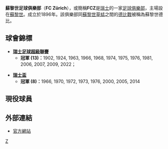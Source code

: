 {{Football club infobox
| clubname   = 蘇黎世<br />''FC Zürich''
| image      = [[File:FC_Zürich.png|200px]]
| fullname   = Fussballclub Zürich
| nickname   = ''FCZ''、''FC Züri''
| founded    = 1896年
| ground     = [[Letzigrund|Letzigrund]]
| city       = [[蘇黎世|蘇黎世]]
| capacity   = 26,500人
| chairman   = [[Ancillo_Canepa|Ancillo Canepa]]
| manager    = [[安德烈·布赖滕赖特|安德烈·布赖滕赖特]]
| league     = [[瑞士足球超級聯賽|瑞士足球超級聯賽]]
| season     = 2021–22
| position   = 瑞士超，第 1 位
| website    = http://www.fcz.ch/de/main/
| shirtsupplier = {{Nike}}
| pattern_b1=_collaronwhite
| pattern_ra1=
| pattern_so1=_band_blue
| leftarm1=DDF2FE
| body1=DDF2FE
| rightarm1=DDF2FE
| shorts1=FFFFFF
| socks1=FFFFFF
| pattern_la2=
| pattern_b2=
| pattern_ra2=
| leftarm2=DE3228
| body2=DE3228
| rightarm2=DE3228
| shorts2=DE3228
| socks2=DE3228
}}
'''蘇黎世足球俱樂部'''（'''FC Zürich'''），或簡稱'''FCZ'''是[[瑞士|瑞士]]的一家[[足球俱樂部|足球俱樂部]]，主場設在[[蘇黎世|蘇黎世]]。成立於1896年。該俱樂部同[[蘇黎世草蜢足球俱樂部|蘇黎世草蜢]]之間的[[同城德比|德比戰]]被稱為蘇黎世德比。

==球會錦標==
* '''[[瑞士足球超級聯賽|瑞士足球超級聯賽]]'''
** '''冠軍 (13)：'''1902, 1924, 1963, 1966, 1968, 1974, 1975, 1976, 1981, 2006, 2007, 2009, 2022；

* '''[[瑞士盃|瑞士盃]]''' 
** '''冠軍 (8)：'''1966, 1970, 1972, 1973, 1976, 2000, 2005, 2014

== 現役球員 ==

{{Fs start}}
{{Fs player|no=1|nat=Switzerland|name=[[里奧尼|里奧尼]]|pos=GK}}
{{Fs player|no=2|nat=Finland|name=[[林比|林比]]|pos=DF}}
{{fs player|no=5|nat=Switzerland|name=[[馬基拉亞斯|馬基拉亞斯]]|pos=MF}}
{{Fs player|no=6|nat=Switzerland|name=泰基尼|pos=MF}}
{{Fs player|no=7|nat=Switzerland|name=[[艾格達|艾格達]]|pos=MF}}
{{Fs player|no=8|nat=Switzerland|name=[[禾倫丹|禾倫丹]]|pos=MF}}
{{Fs player|no=9|nat=Peru|name=[[維基斯|維基斯]]|pos=MF}}
{{Fs player|no=10|nat=Nigeria|name=[[泰高|泰高]]|pos=MF}}
{{Fs player|no=11|nat=Switzerland|name=[[歷斯|歷斯]]|pos=MF}}
{{Fs player|no=12|nat=Guadeloupe|name=[[艾方斯|艾方斯]]|pos=FW}}
{{Fs player|no=13|nat=Switzerland|name=[[史達希爾|史達希爾]]|pos=DF}}
{{Fs player|no=14|nat=Sweden|name=[[杜歷|杜歷]]|pos=MF}}
{{Fs player|no=15|nat=Switzerland|name=[[史杜斯基|史杜斯基]]|pos=DF}}
{{Fs mid}}
{{Fs player|no=16|nat=Switzerland|name=[[高治|高治]]|pos=DF}}
{{Fs player|no=17|nat=Tunisia|name=[[捷卡奧|捷卡奧]]|pos=MF}}
{{Fs player|no=19|nat=Switzerland|name=[[洛查|洛查]]|pos=DF}}
{{Fs player|no=20|nat=Serbia|name=[[米蘭加積斯|米蘭加積斯]]|pos=MF}}
{{Fs player|no=21|nat=Switzerland|name=[[巴美達|巴美達]]|pos=DF}}
{{Fs player|no=22|nat=Switzerland|name=[[拉特曼尼|拉特曼尼]]|pos=GK}}
{{Fs player|no=23|nat=Switzerland|name=[[阿比迪|阿比迪]]|pos=MF}}
{{Fs player|no=25|nat=Switzerland|name=[[梅美迪|梅美迪]]|pos=FW}}
{{Fs player|no=26|nat=Liechtenstein|name=[[馬田布曹|馬田布曹]]|pos=MF}}
{{Fs player|no=27|nat=Switzerland|name=[[舒安巴治拿|舒安巴治拿]]|pos=FW}}
{{Fs player|no=29|nat=France|name=[[夏斯利|夏斯利]]|pos=FW}}
{{Fs player|no=30|nat=Finland|name=[[迪軒倫|迪軒倫]]|pos=DF}}
{{Fs player|no=32|nat=Italy|name=[[古亞達利|古亞達利]]|pos=GK}}
{{Fs end}}

== 外部連結 ==
* [http://www.fcz.ch 官方網站]{{Wayback|url=http://www.fcz.ch/ |date=20090115204321 }}

{{Swiss Super League}}

[[Category:瑞士足球俱樂部|Z]]
